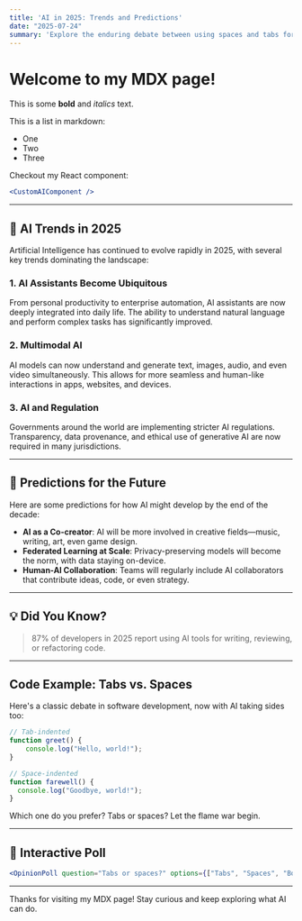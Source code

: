 ```yaml
---
title: 'AI in 2025: Trends and Predictions'
date: "2025-07-24"
summary: 'Explore the enduring debate between using spaces and tabs for code indentation, and why this choice matters more than you might think.'
---
```


# Welcome to my MDX page!

This is some **bold** and _italics_ text.

This is a list in markdown:

- One  
- Two  
- Three  

Checkout my React component:

```jsx
<CustomAIComponent />
```

---

## 🔮 AI Trends in 2025

Artificial Intelligence has continued to evolve rapidly in 2025, with several key trends dominating the landscape:

### 1. **AI Assistants Become Ubiquitous**
From personal productivity to enterprise automation, AI assistants are now deeply integrated into daily life. The ability to understand natural language and perform complex tasks has significantly improved.

### 2. **Multimodal AI**
AI models can now understand and generate text, images, audio, and even video simultaneously. This allows for more seamless and human-like interactions in apps, websites, and devices.

### 3. **AI and Regulation**
Governments around the world are implementing stricter AI regulations. Transparency, data provenance, and ethical use of generative AI are now required in many jurisdictions.

---

## 🤖 Predictions for the Future

Here are some predictions for how AI might develop by the end of the decade:

- **AI as a Co-creator**: AI will be more involved in creative fields—music, writing, art, even game design.
- **Federated Learning at Scale**: Privacy-preserving models will become the norm, with data staying on-device.
- **Human-AI Collaboration**: Teams will regularly include AI collaborators that contribute ideas, code, or even strategy.

---

## 💡 Did You Know?

> 87% of developers in 2025 report using AI tools for writing, reviewing, or refactoring code.

---

## Code Example: Tabs vs. Spaces

Here's a classic debate in software development, now with AI taking sides too:

```js
// Tab-indented
function greet() {
	console.log("Hello, world!");
}

// Space-indented
function farewell() {
  console.log("Goodbye, world!");
}
````

Which one do you prefer? Tabs or spaces? Let the flame war begin.

---

## 🧠 Interactive Poll

```jsx
<OpinionPoll question="Tabs or spaces?" options={["Tabs", "Spaces", "Both", "Who cares?"]} />
```

---

Thanks for visiting my MDX page! Stay curious and keep exploring what AI can do.
